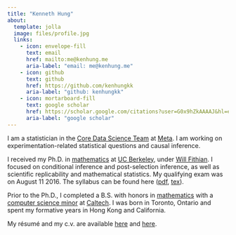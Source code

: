 ```yaml
---
title: "Kenneth Hung"
about:
  template: jolla
  image: files/profile.jpg
  links:
    - icon: envelope-fill
      text: email
      href: mailto:me@kenhung.me
      aria-label: "email: me@kenhung.me"
    - icon: github
      text: github
      href: https://github.com/kenhungkk
      aria-label: "github: kenhungkk"
    - icon: mortarboard-fill
      text: google scholar
      href: https://scholar.google.com/citations?user=G0x9hZkAAAAJ&hl=en
      aria-label: "google scholar"
---
```


I am a statistician in the [Core Data Science Team](https://research.fb.com/category/data-science/) at [Meta](https://research.fb.com). I am working on experimentation-related statistical questions and causal inference.

I received my Ph.D. in [mathematics](http://math.berkeley.edu) at [UC Berkeley](http://www.berkeley.edu), under [Will Fithian](http://www.stat.berkeley.edu/~wfithian). I focused on conditional inference and post-selection inference, as well as scientific replicability and mathematical statistics. My qualifying exam was on August 11 2016. The syllabus can be found here ([pdf](files/qual-syllabus.pdf), [tex](files/qual-syllabus.tex)).

Prior to the Ph.D., I completed a B.S. with honors in [mathematics](http://pma.caltech.edu/content/math) with a [computer science minor](http://www.cms.caltech.edu) at [Caltech](http://www.caltech.edu). I was born in Toronto, Ontario and spent my formative years in Hong Kong and California.

My résumé and my c.v. are available [here](files/resume.pdf) and [here](files/curriculum-vitae.pdf).